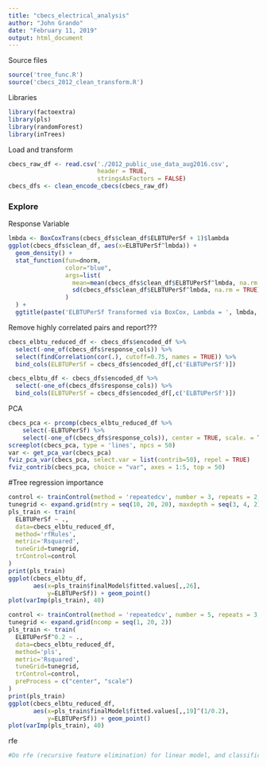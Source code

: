 ```yaml
---
title: "cbecs_electrical_analysis"
author: "John Grando"
date: "February 11, 2019"
output: html_document
---
```


Source files
```r
source('tree_func.R')
source('cbecs_2012_clean_transform.R')
```

Libraries
```r
library(factoextra)
library(pls)
library(randomForest)
library(inTrees)
```

Load and transform
```r
cbecs_raw_df <- read.csv('./2012_public_use_data_aug2016.csv', 
                         header = TRUE, 
                         stringsAsFactors = FALSE)
cbecs_dfs <- clean_encode_cbecs(cbecs_raw_df)
```

### Explore


Response Variable
```r
lmbda <- BoxCoxTrans(cbecs_dfs$clean_df$ELBTUPerSf + 1)$lambda
ggplot(cbecs_dfs$clean_df, aes(x=ELBTUPerSf^lmbda)) + 
  geom_density() + 
  stat_function(fun=dnorm,
                color="blue",
                args=list(
                  mean=mean(cbecs_dfs$clean_df$ELBTUPerSf^lmbda, na.rm = TRUE),
                  sd(cbecs_dfs$clean_df$ELBTUPerSf^lmbda, na.rm = TRUE)
                )
  ) +
  ggtitle(paste('ELBTUPerSf Transformed via BoxCox, Lambda = ', lmbda, sep=""))
```

Remove highly correlated pairs and report???
```r
cbecs_elbtu_reduced_df <- cbecs_dfs$encoded_df %>% 
  select(-one_of(cbecs_dfs$response_cols)) %>% 
  select(findCorrelation(cor(.), cutoff=0.75, names = TRUE)) %>% 
  bind_cols(ELBTUPerSf = cbecs_dfs$encoded_df[,c('ELBTUPerSf')])
```

```r
cbecs_elbtu_df <- cbecs_dfs$encoded_df %>% 
  select(-one_of(cbecs_dfs$response_cols)) %>% 
  bind_cols(ELBTUPerSf = cbecs_dfs$encoded_df[,c('ELBTUPerSf')])
```

PCA
```r
cbecs_pca <- prcomp(cbecs_elbtu_reduced_df %>% 
    select(-ELBTUPerSf) %>%
    select(-one_of(cbecs_dfs$response_cols)), center = TRUE, scale. = TRUE)
screeplot(cbecs_pca, type = 'lines', npcs = 50)
var <- get_pca_var(cbecs_pca)
fviz_pca_var(cbecs_pca, select.var = list(contrib=50), repel = TRUE)
fviz_contrib(cbecs_pca, choice = "var", axes = 1:5, top = 50)
```


#Tree regression importance
```r
control <- trainControl(method = 'repeatedcv', number = 3, repeats = 2, search = 'grid')
tunegrid <- expand.grid(mtry = seq(10, 20, 20), maxdepth = seq(3, 4, 2))
pls_train <- train(
  ELBTUPerSf ~ .,
  data=cbecs_elbtu_reduced_df,
  method='rfRules',
  metric='Rsquared',
  tuneGrid=tunegrid,
  trControl=control
)
print(pls_train)
ggplot(cbecs_elbtu_df, 
       aes(x=pls_train$finalModel$fitted.values[,,26], 
           y=ELBTUPerSf)) + geom_point()
plot(varImp(pls_train), 40)
```



```r
control <- trainControl(method = 'repeatedcv', number = 5, repeats = 3, search = 'grid')
tunegrid <- expand.grid(ncomp = seq(1, 20, 2))
pls_train <- train(
  ELBTUPerSf^0.2 ~ .,
  data=cbecs_elbtu_reduced_df,
  method='pls',
  metric='Rsquared',
  tuneGrid=tunegrid,
  trControl=control,
  preProcess = c("center", "scale")
)
print(pls_train)
ggplot(cbecs_elbtu_reduced_df, 
       aes(x=pls_train$finalModel$fitted.values[,,19]^(1/0.2), 
           y=ELBTUPerSf)) + geom_point()
plot(varImp(pls_train), 40)
```

rfe
```r
#Do rfe (recursive feature elimination) for linear model, and classification tree, then compare their metrics together.  Mabye set up a custom one or also try lasso?
```

